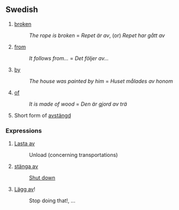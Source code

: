 ==Swedish==

#[[broken]] 
#:''The rope is broken'' = ''Repet är av'', (or) ''Repet har gått av''
#[[from]] 
#: ''It follows from...'' = ''Det följer av...''
#[[by]] 
#:''The house was painted by him'' = ''Huset målades av honom''
#[[of]]
#:''It is made of wood'' = ''Den är gjord av trä''
#Short form of [[avstängd]]

===Expressions===
#[[Lasta av]]
#:Unload (concerning transportations)
#[[stänga av]]
#:[[Shut down]]
#[[Lägg av]]!
#:Stop doing that!, ...
